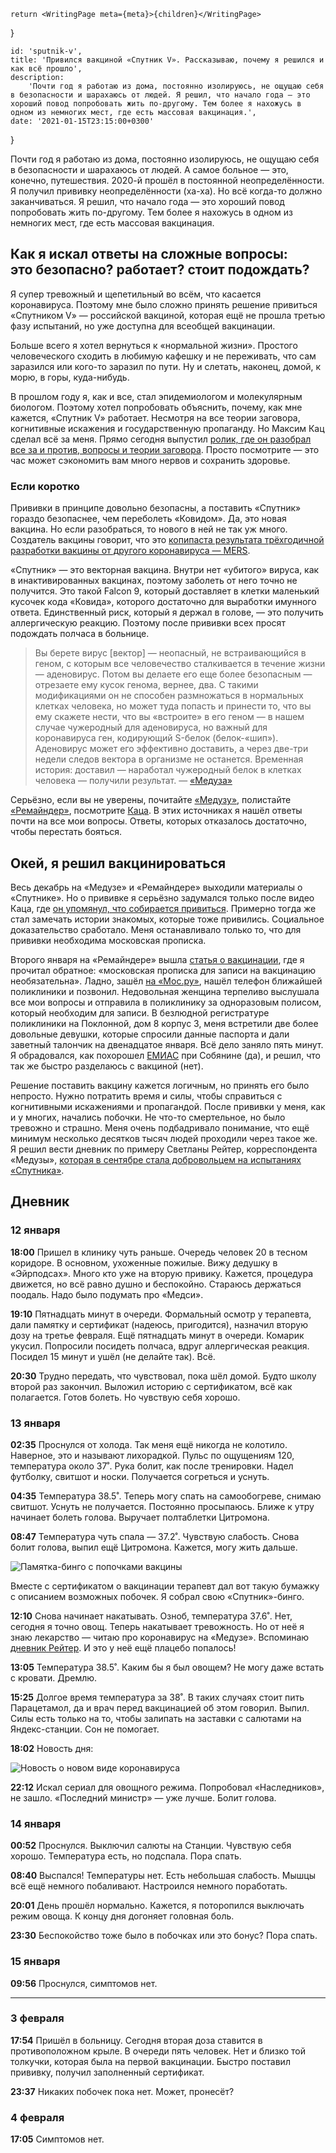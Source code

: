 

    return <WritingPage meta={meta}>{children}</WritingPage>
}

    id: 'sputnik-v',
    title: 'Привился вакциной «Спутник V». Рассказываю, почему я решился и как всё прошло',
    description:
        'Почти год я работаю из дома, постоянно изолируюсь, не ощущаю себя в безопасности и шарахаюсь от людей. Я решил, что начало года — это хороший повод попробовать жить по-другому. Тем более я нахожусь в одном из немногих мест, где есть массовая вакцинация.',
    date: '2021-01-15T23:15:00+0300'
}


Почти год я работаю из дома, постоянно изолируюсь, не ощущаю себя в безопасности и шарахаюсь от людей. А самое больное — это, конечно, путешествия. 2020-й прошёл в постоянной неопределённости. Я получил прививку неопределённости (ха-ха). Но всё когда-то должно заканчиваться. Я решил, что начало года — это хороший повод попробовать жить по-другому. Тем более я нахожусь в одном из немногих мест, где есть массовая вакцинация.

## Как я искал ответы на сложные вопросы: это безопасно? работает? стоит подождать?

Я супер тревожный и щепетильный во всём, что касается коронавируса. Поэтому мне было сложно принять решение привиться «Спутником V» — российской вакциной, которая ещё не прошла третью фазу испытаний, но уже доступна для всеобщей вакцинации.

Больше всего я хотел вернуться к «нормальной жизни». Простого человеческого сходить в любимую кафешку и не переживать, что сам заразился или кого-то заразил по пути. Ну и слетать, наконец, домой, к морю, в горы, куда-нибудь.

В прошлом году я, как и все, стал эпидемиологом и молекулярным биологом. Поэтому хотел попробовать объяснить, почему, как мне кажется, «Спутник V» работает. Несмотря на все теории заговора, когнитивные искажения и государственную пропаганду. Но Максим Кац сделал всё за меня. Прямо сегодня выпустил [ролик, где он разобрал все за и против, вопросы и теории заговора](https://www.youtube.com/watch?v=ykwe9SrL8RA). Просто посмотрите — это час может сэкономить вам много нервов и сохранить здоровье.

### Если коротко

Прививки в принципе довольно безопасны, а поставить «Спутник» гораздо безопаснее, чем переболеть «Ковидом». Да, это новая вакцина. Но если разобраться, то нового в ней не так уж много. Создатель вакцины говорит, что это [копипаста результата трёхгодичной разработки вакцины от другого коронавируса — MERS](https://meduza.io/feature/2020/07/23/sozdatel-rossiyskoy-vaktsiny-ot-koronavirusa-denis-logunov-dal-meduze-pervoe-bolshoe-intervyu-on-rasskazal-stoit-li-zhdat-privivok-k-sentyabryu-2020-goda).

«Спутник» — это векторная вакцина. Внутри нет «убитого» вируса, как в инактивированных вакцинах, поэтому заболеть от него точно не получится. Это такой Falcon 9, который доставляет в клетки маленький кусочек кода «Ковида», которого достаточно для выработки имунного ответа. Единственный риск, который я держал в голове, — это получить аллергическую реакцию. Поэтому после прививки всех просят подождать полчаса в больнице.

> Вы берете вирус [вектор] — неопасный, не встраивающийся в геном, с которым все человечество сталкивается в течение жизни — аденовирус. Потом вы делаете его еще более безопасным — отрезаете ему кусок генома, вернее, два. С такими модификациями он не способен размножаться в нормальных клетках человека, но может туда попасть и принести то, что вы ему скажете нести, что вы «встроите» в его геном — в нашем случае чужеродный для аденовируса, но важный для коронавируса ген, кодирующий S-белок (белок-«шип»). Аденовирус может его эффективно доставить, а через две-три недели следов вектора в организме не останется. Временная история: доставил — наработал чужеродный белок в клетках человека — получили результат. — [«Медуза»](https://meduza.io/feature/2020/07/23/sozdatel-rossiyskoy-vaktsiny-ot-koronavirusa-denis-logunov-dal-meduze-pervoe-bolshoe-intervyu-on-rasskazal-stoit-li-zhdat-privivok-k-sentyabryu-2020-goda)

Серьёзно, если вы не уверены, почитайте [«Медузу»](https://meduza.io/specials/coronavirus), полистайте [«Ремайндер»](https://reminder.media/search?search=коронавирус), посмотрите [Каца](https://www.youtube.com/watch?v=ykwe9SrL8RA). В этих источниках я нашёл ответы почти на все мои вопросы. Ответы, которых отказалось достаточно, чтобы перестать бояться.

## Окей, я решил вакцинироваться

Весь декабрь на «Медузе» и «Ремайндере» выходили материалы о «Спутнике». Но о прививке я серьёзно задумался только после видео Каца, где [он упомянул, что собирается привиться](https://www.youtube.com/watch?v=y_dOxtwfc_k&t=1480). Примерно тогда же стал замечать истории знакомых, которые тоже привились. Социальное доказательство сработало. Меня останавливало только то, что для прививки необходима московская прописка.

Второго января на «Ремайндере» вышла [статья о вакцинации](https://reminder.media/post/how-to-vaccinate-covid-19), где я прочитал обратное: «московская прописка для записи на вакцинацию необязательна». Ладно, зашёл [на «Мос.ру»](https://www.mos.ru/city/projects/covid-19/privivka/), нашёл телефон ближайшей поликлиники и позвонил. Недовольная женщина терпеливо выслушала все мои вопросы и отправила в поликлинику за одноразовым полисом, который необходим для записи. В безлюдной регистратуре поликлиники на Поклонной, дом 8 корпус 3, меня встретили две более довольные девушки, которые спросили данные паспорта и дали заветный талончик на двенадцатое января. Всё дело заняло пять минут. Я обрадовался, как похорошел [ЕМИАС](https://emias.info/) при Собянине (да), и решил, что так же быстро разделаюсь с вакциной (нет).

Решение поставить вакцину кажется логичным, но принять его было непросто. Нужно потратить время и силы, чтобы справиться с когнитивными искажениями и пропагандой. После прививки у меня, как и у многих, начались побочки. Не что-то смертельное, но было тревожно и страшно. Меня очень подбадривало понимание, что ещё минимум несколько десятков тысяч людей проходили через такое же. Я решил вести дневник по примеру Светланы Рейтер, корреспондента «Медузы», [которая в сентябре стала добровольцем на испытаниях «Спутника»](https://meduza.io/feature/2020/09/29/spetskor-meduzy-svetlana-reyter-stala-dobrovoltsem-na-ispytaniyah-vaktsiny-ot-koronavirusa-sputnik-v-my-poprosili-ee-zapisyvat-svoi-oschuscheniya-den-za-dnem).

## Дневник

### 12 января

**18:00** Пришел в клинику чуть раньше. Очередь человек 20 в тесном коридоре. В основном, ухоженные пожилые. Вижу дедушку в «Эйрподсах». Много кто уже на вторую привику. Кажется, процедура движется, но всё равно душно и беспокойно. Стараюсь держаться поодаль. Надо было подумать про «Медси».

**19:10** Пятнадцать минут в очереди. Формальный осмотр у терапевта, дали памятку и сертификат (надеюсь, пригодится), назначил вторую дозу на третье февраля. Ещё пятнадцать минут в очереди. Комарик укусил. Попросили посидеть полчаса, вдруг аллергическая реакция. Посидел 15 минут и ушёл (не делайте так). Всё.

**20:30** Трудно передать, что чувствовал, пока шёл домой. Будто школу второй раз закончил. Выложил историю с сертификатом, всё как полагается. Готов болеть. Но чувствую себя хорошо.

### 13 января

**02:35** Проснулся от холода. Так меня ещё никогда не колотило. Наверное, это и называют лихорадкой. Пульс по ощущениям 120, температура около 37˚. Рука болит, как после тренировки. Надел футболку, свитшот и носки. Получается согреться и уснуть.

**04:35** Температура 38.5˚. Теперь могу спать на самообогреве, снимаю свитшот. Уснуть не получается. Постоянно просыпаюсь. Ближе к утру начинает болеть голова. Выручает полтаблетки Цитромона.

**08:47** Температура чуть спала — 37.2˚. Чувствую слабость. Снова болит голова, выпил ещё Цитромона. Кажется, могу жить дальше.

![Памятка-бинго с попочками вакцины](/sputnik-v/images/bingo.jpg)

Вместе с сертификатом о вакцинации терапевт дал вот такую бумажку с описанием возможных побочек. Я собрал свою «Спутник»-бинго.

**12:10** Снова начинает накатывать. Озноб, температура 37.6˚. Нет, сегодня я точно овощ. Теперь накатывает тревожность. Но от неё я знаю лекарство — читаю про коронавирус на «Медузе». Вспоминаю [дневник Рейтер](https://meduza.io/feature/2020/09/29/spetskor-meduzy-svetlana-reyter-stala-dobrovoltsem-na-ispytaniyah-vaktsiny-ot-koronavirusa-sputnik-v-my-poprosili-ee-zapisyvat-svoi-oschuscheniya-den-za-dnem). И это у неё ещё плацебо попалось!

**13:05** Температура 38.5˚. Каким бы я был овощем? Не могу даже встать с кровати. Дремлю.

**15:25** Долгое время температура за 38˚. В таких случаях стоит пить Парацетамол, да и врач перед вакцинацией об этом говорил. Выпил. Силы есть только на то, чтобы залипать на заставки с салютами на Яндекс-станции. Сон не помогает.

**18:02** Новость дня:

![Новость о новом виде коронавируса](/sputnik-v/images/news.png)

**22:12** Искал сериал для овощного режима. Попробовал «Наследников», не зашло. «Последний министр» — уже лучше. Болит голова.

### 14 января

**00:52** Проснулся. Выключил салюты на Станции. Чувствую себя хорошо. Температура есть, но подспала. Пора спать.

**08:40** Выспался! Температуры нет. Есть небольшая слабость. Мышцы всё ещё немного побаливают. Настроился немного поработать.

**20:01** День прошёл нормально. Кажется, я поторопился выключать режим овоща. К концу дня догоняет головная боль.

**23:30** Беспокойство тоже было в побочках или это бонус? Пора спать.

### 15 января

**09:56** Проснулся, симптомов нет.

---

### 3 февраля

**17:54** Пришёл в больницу. Сегодня вторая доза ставится в противоположном крыле. В очереди пять человек. Нет и близко той толкучки, которая была на первой вакцинации. Быстро поставил прививку, получил заполненный сертификат.

**23:37** Никаких побочек пока нет. Может, пронесёт?

### 4 февраля

**17:05** Симптомов нет.
